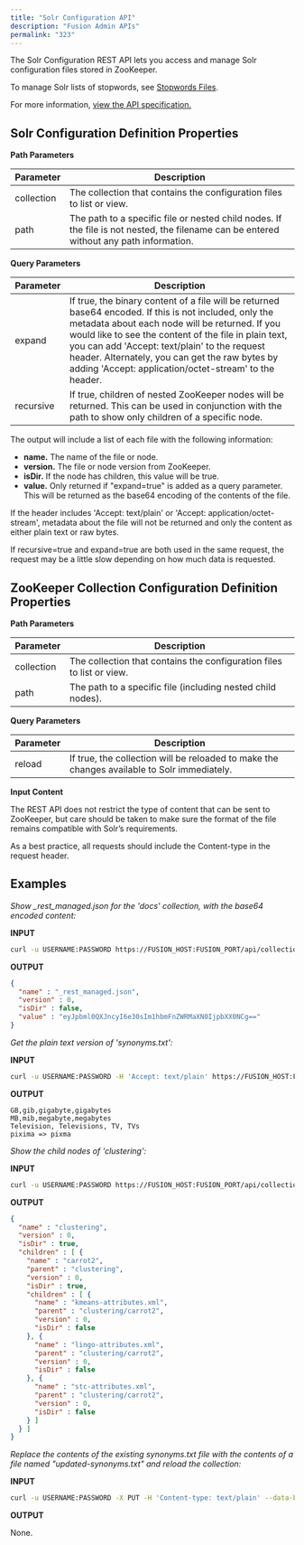 ```yaml
---
title: "Solr Configuration API"
description: "Fusion Admin APIs"
permalink: "323"
---
```


The Solr Configuration REST API lets you access and manage Solr configuration files stored in ZooKeeper.

To manage Solr lists of stopwords, see [Stopwords Files](/fusion/5.9/181/stopwords-files).

For more information, [view the API specification.](?open-api=true)

## Solr Configuration Definition Properties

**Path Parameters**

| Parameter | Description |
| --- | --- |
| collection | The collection that contains the configuration files to list or view. |
| path | The path to a specific file or nested child nodes. If the file is not nested, the filename can be entered without any path information. |

**Query Parameters**

| Parameter | Description |
| --- | --- |
| expand | If true, the binary content of a file will be returned base64 encoded. If this is not included, only the metadata about each node will be returned.  If you would like to see the content of the file in plain text, you can add 'Accept: text/plain' to the request header. Alternately, you can get the raw bytes by adding 'Accept: application/octet-stream' to the header. |
| recursive | If true, children of nested ZooKeeper nodes will be returned. This can be used in conjunction with the path to show only children of a specific node. |

The output will include a list of each file with the following information:

* **name.** The name of the file or node.
* **version.** The file or node version from ZooKeeper.
* **isDir.** If the node has children, this value will be true.
* **value.** Only returned if "expand=true" is added as a query parameter. This will be returned as the base64 encoding of the contents of the file.

If the header includes 'Accept: text/plain' or 'Accept: application/octet-stream', metadata about the file will not be returned and only the content as either plain text or raw bytes.

If recursive=true and expand=true are both used in the same request, the request may be a little slow depending on how much data is requested.

## ZooKeeper Collection Configuration Definition Properties

**Path Parameters**

| Parameter | Description |
| --- | --- |
| collection | The collection that contains the configuration files to list or view. |
| path | The path to a specific file (including nested child nodes). |

**Query Parameters**

| Parameter | Description |
| --- | --- |
| reload | If true, the collection will be reloaded to make the changes available to Solr immediately. |

**Input Content**

The REST API does not restrict the type of content that can be sent to ZooKeeper, but care should be taken to make sure the format of the file remains compatible with Solr’s requirements.

As a best practice, all requests should include the Content-type in the request header.

## Examples

*Show _rest_managed.json for the 'docs' collection, with the base64 encoded content:*

**INPUT**

```bash
curl -u USERNAME:PASSWORD https://FUSION_HOST:FUSION_PORT/api/collections/docs/solr-config/_rest_managed.json?expand=true
```

**OUTPUT**

```json
{
  "name" : "_rest_managed.json",
  "version" : 0,
  "isDir" : false,
  "value" : "eyJpbml0QXJncyI6e30sIm1hbmFnZWRMaXN0IjpbXX0NCg=="
}

```

*Get the plain text version of 'synonyms.txt':*

**INPUT**

```bash
curl -u USERNAME:PASSWORD -H 'Accept: text/plain' https://FUSION_HOST:FUSION_PORT/api/collections/docs/solr-config/synonyms.txt

```

**OUTPUT**

```
GB,gib,gigabyte,gigabytes
MB,mib,megabyte,megabytes
Television, Televisions, TV, TVs
pixima => pixma
```

*Show the child nodes of 'clustering':*

**INPUT**

```bash
curl -u USERNAME:PASSWORD https://FUSION_HOST:FUSION_PORT/api/collections/docs/solr-config/clustering?recursive=true
```

**OUTPUT**

```json
{
  "name" : "clustering",
  "version" : 0,
  "isDir" : true,
  "children" : [ {
    "name" : "carrot2",
    "parent" : "clustering",
    "version" : 0,
    "isDir" : true,
    "children" : [ {
      "name" : "kmeans-attributes.xml",
      "parent" : "clustering/carrot2",
      "version" : 0,
      "isDir" : false
    }, {
      "name" : "lingo-attributes.xml",
      "parent" : "clustering/carrot2",
      "version" : 0,
      "isDir" : false
    }, {
      "name" : "stc-attributes.xml",
      "parent" : "clustering/carrot2",
      "version" : 0,
      "isDir" : false
    } ]
  } ]
}
```

*Replace the contents of the existing synonyms.txt file with the contents of a file named "updated-synonyms.txt" and reload the collection:*

**INPUT**

```bash
curl -u USERNAME:PASSWORD -X PUT -H 'Content-type: text/plain' --data-binary'@updated-synonyms.txt' https://FUSION_HOST:FUSION_PORT/api/collections/docs/solr-config/synonyms.txt?reload=true
```

**OUTPUT**

None.